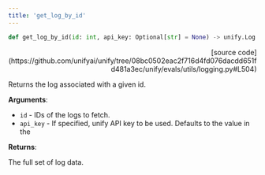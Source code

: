 ```yaml
---
title: 'get_log_by_id'
---
```


```python
def get_log_by_id(id: int, api_key: Optional[str] = None) -> unify.Log:
```

<p align="right">[source code](https://github.com/unifyai/unify/tree/08bc0502eac2f716d4fd076dacdd651fd481a3ec/unify/evals/utils/logging.py#L504)</p>

Returns the log associated with a given id.

**Arguments**:

- `id` - IDs of the logs to fetch.
- `api_key` - If specified, unify API key to be used. Defaults to the value in the



**Returns**:

The full set of log data.